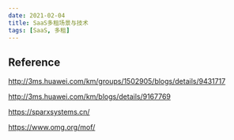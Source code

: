 ```yaml
---
date: 2021-02-04
title: SaaS多租场景与技术
tags: [SaaS, 多租]
---
```


## Reference

http://3ms.huawei.com/km/groups/1502905/blogs/details/9431717

http://3ms.huawei.com/km/blogs/details/9167769

https://sparxsystems.cn/

https://www.omg.org/mof/
